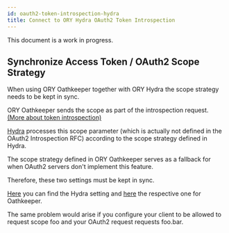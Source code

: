 ```yaml
---
id: oauth2-token-introspection-hydra
title: Connect to ORY Hydra OAuth2 Token Introspection
---
```


This document is a work in progress.

## Synchronize Access Token / OAuth2 Scope Strategy

When using ORY Oathkeeper together with ORY Hydra the scope strategy needs to be
kept in sync.

ORY Oathkeeper sends the scope as part of the introspection request.
[(More about token introspection)](https://www.oauth.com/oauth2-servers/token-introspection-endpoint/)

[Hydra](https://www.ory.sh/hydra/docs/guides/oauth2-token-introspection/)
processes this scope parameter (which is actually not defined in the OAuth2
Introspection RFC) according to the scope strategy defined in Hydra.

The scope strategy defined in ORY Oathkeeper serves as a fallback for when
OAuth2 servers don't implement this feature.

Therefore, these two settings must be kept in sync.

[Here](https://www.ory.sh/hydra/docs/reference/api#parameters-27) you can find
the Hydra setting and
[here](https://www.ory.sh/oathkeeper/docs/v0.37/pipeline/authn/#configuration-5)
the respective one for Oathkeeper.

The same problem would arise if you configure your client to be allowed to
request scope foo and your OAuth2 request requests foo.bar.

